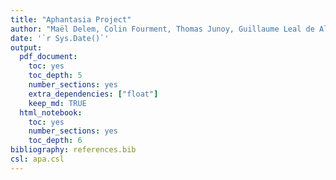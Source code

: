 ```yaml
---
title: "Aphantasia Project"
author: "Maël Delem, Colin Fourment, Thomas Junoy, Guillaume Leal de Almeida"
date: '`r Sys.Date()`'
output:
  pdf_document: 
    toc: yes
    toc_depth: 5
    number_sections: yes
    extra_dependencies: ["float"]
    keep_md: TRUE
  html_notebook: 
    toc: yes
    number_sections: yes
    toc_depth: 6
bibliography: references.bib
csl: apa.csl
---
```


<!-- # ```{r, file='your-script.R'} -->
